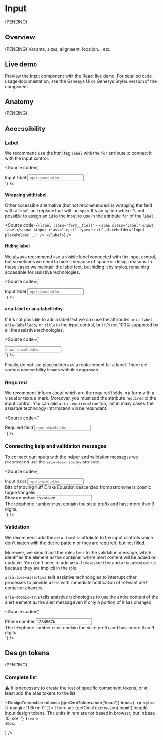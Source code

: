 


<Meta of={Stories} />

# Input

(PENDING)

## Overview

(PENDING) Variants, sizes, alignment, location... etc.

## Live demo

Preview the Input component with the React live demo. For detailed code usage
documentation, see the Genesys UI or Genesys Styles version of the component.

<Canvas of={Stories.Example} />
<Controls of={Stories.Example} />

<section className="mrow">
  <div className="mcol-12 mcol-sm-6">
    <CardReact url="https://devoinc.github.io/genesys-ui/?path=/docs/components-form-input--docs" />
  </div>
  <div className="mcol-12 mcol-sm-6">
    <CardHtml url="https://gitlab.devotools.com/engineering/quvis/genesys-styles" />
  </div>
</section>

## Anatomy

(PENDING)

## Accessibility

### Label

We recommend use the html tag `label` with the `for` attribute to connect it with the input control.

<Source
  code={`
<div class="form__field">
    <label for="input-id-acc-1" class="label">
      Input label
    </label>
    <input
      id="input-id-acc-1"
      class="input"
      type="text"
      placeholder="Input placeholder..."
    />
</div>
  `}
/>

#### Wrapping with label

Other accessible alternative (but not recommended) is wrapping the field with a `label` and replace that with an `span`.
It's an option when it's not possible to assign an `id` to the input to use in the attribute `for` of the `label`.

<Source
  code={`
<label class="form__field">
    <span class="label">Input label</span>
    <input class="input" type="text" placeholder="Input placeholder..." />
</label>
  `}
/>

#### Hiding label

We always recommend use a visible label connected with the input control, but sometimes we need to hide it because
of space or design reasons. In these cases we maintain the label text, but hiding it by styles, remaining accessible
for assistive technologies.

<Source
  code={`
<div class="form__field">
    <label for="input-id-acc-2" class="label label--hide">
      Input label
    </label>
    <input
      id="input-id-acc-2"
      class="input"
      type="text"
      placeholder="Input placeholder..."
    />
</div>
  `}
/>

#### aria-label or aria-labelledby

If it's not possible to add a label text we can use the attributes `aria-label`, `aria-labelledby` or `title`
in the input control, but it's not 100% supported by all the assistive technologies.

<Source
  code={`
<div class="form__field">
    <input
      id="input-id-acc-2"
      class="input"
      type="text"
      aria-label="Input label"
      placeholder="Input placeholder..."
    />
</div>
  `}
/>

Finally, do not use placeholders as a replacement for a label. There are various accessibility issues with this approach.

### Required

We recommend inform about which are the required fields in a form with a visual or textual mark.
Moreover, you must add the attribute `required` to the input control. You can add
`aria-required=true` too, but in many cases, the assistive technology information will be redundant.

<Source
  code={`
<div class="form__field form__field--required">
    <label for="input-id-required" class="label">
      Required field
    </label>
    <input
      class="input"
      id="input-id-required"
      placeholder="Input placeholder..."
      required
      type="text"
    />
</div>
  `}
/>

### Connecting help and validation messages

To connect our inputs with the helper and validation messages we recommend use the `aria-describedby` attribute.

<Source
  code={`
<div class="form">
    <div class="form__field">
      <label for="input-id-helper" class="label">
        Input label
      </label>
      <input
        aria-describedby="input-id-helper-message"
        id="input-id-helper"
        class="input"
        type="text"
        placeholder="Input placeholder..."
      />
      <div class="form__helper" id="input-id-helper-message">
        Bits of moving fluff Drake Equation descended from astronomers cosmic
        fugue Vangelis
      </div>
    </div>
    <div class="form__field form__field--error">
      <label for="input-id-error" class="label">
        Phone number
      </label>
      <input
        aria-describedby="input-id-error-message"
        aria-invalid="true"
        id="input-id-error"
        class="input"
        type="text"
        placeholder="Enter the phone number..."
        value="12345678"
      />
      <div class="form__validation" id="input-id-error-message">
        The telephone number must contain the state prefix and have more than 9
        digits.
      </div>
    </div>
</div>
  `}
/>

### Validation

We recommend add the `aria-invalid` attribute to the input controls which don't match with the desire pattern
or they are required, but not filled.

Moreover, we should add the role `alert` to the validation message, which identifies the element as
the container where alert content will be added or updated. You don't need to add `aria-live=assertive` and
`aria-atomic=true` because they are implicit in the role.

`aria-live=assertive` tells assistive technologies to interrupt other processes to provide users with
immediate notification of relevant alert container changes.

`aria-atomic=true` tells assistive technologies to use the entire content of the alert element as the alert messag
even if only a portion of it has changed.

<Source
  code={`
<div class="form__field form__field--error">
    <label for="input-id-error" class="label">
      Phone number
    </label>
    <input
      aria-describedby="input-id-error-message"
      aria-invalid="true"
      id="input-id-error"
      class="input"
      type="text"
      placeholder="Enter the phone number..."
      value="12345678"
    />
    <div role="alert" class="form__validation" id="input-id-error-message">
      The telephone number must contain the state prefix and have more than 9
      digits.
    </div>
</div>
  `}
/>

## Design tokens

(PENDING)

### Complete list

⚠️ It is necessary to create the rest of specific component tokens, or at least add the alias tokens to the list.

<DesignTokensList
  tokens={getCmpTokensJson('input')}
  intro={
    <p style={{ margin: '1.6rem 0' }}>
      There are {getCmpTokensJson('input').length} Input design tokens. The
      units in rem are not based in browser, but in base 10, so{' '}
      <code>1rem = 10px</code>.
    </p>
  }
/>
